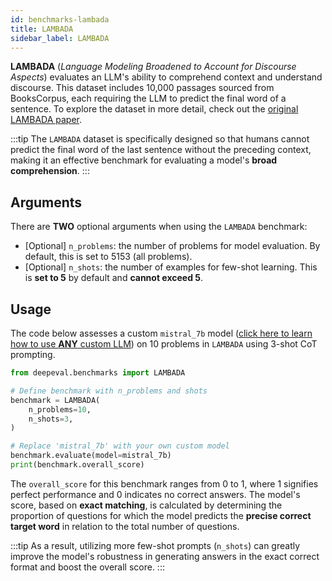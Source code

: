 ```yaml
---
id: benchmarks-lambada
title: LAMBADA
sidebar_label: LAMBADA
---
```


<head>
  <link rel="canonical" href="https://deepeval.com/docs/benchmarks-lambada" />
</head>

**LAMBADA** (_Language Modeling Broadened to Account for Discourse Aspects_) evaluates an LLM's ability to comprehend context and understand discourse. This dataset includes 10,000 passages sourced from BooksCorpus, each requiring the LLM to predict the final word of a sentence. To explore the dataset in more detail, check out the [original LAMBADA paper](https://arxiv.org/abs/1606.06031).

:::tip
The `LAMBADA` dataset is specifically designed so that humans cannot predict the final word of the last sentence without the preceding context, making it an effective benchmark for evaluating a model's **broad comprehension**.
:::

## Arguments

There are **TWO** optional arguments when using the `LAMBADA` benchmark:

- [Optional] `n_problems`: the number of problems for model evaluation. By default, this is set to 5153 (all problems).
- [Optional] `n_shots`: the number of examples for few-shot learning. This is **set to 5** by default and **cannot exceed 5**.

## Usage

The code below assesses a custom `mistral_7b` model ([click here to learn how to use **ANY** custom LLM](/docs/benchmarks-introduction#benchmarking-your-llm)) on 10 problems in `LAMBADA` using 3-shot CoT prompting.

```python
from deepeval.benchmarks import LAMBADA

# Define benchmark with n_problems and shots
benchmark = LAMBADA(
    n_problems=10,
    n_shots=3,
)

# Replace 'mistral_7b' with your own custom model
benchmark.evaluate(model=mistral_7b)
print(benchmark.overall_score)
```

The `overall_score` for this benchmark ranges from 0 to 1, where 1 signifies perfect performance and 0 indicates no correct answers. The model's score, based on **exact matching**, is calculated by determining the proportion of questions for which the model predicts the **precise correct target word** in relation to the total number of questions.

:::tip
As a result, utilizing more few-shot prompts (`n_shots`) can greatly improve the model's robustness in generating answers in the exact correct format and boost the overall score.
:::
